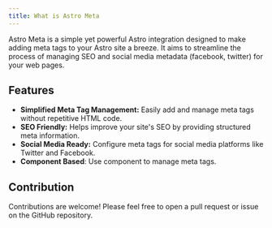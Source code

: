 ```yaml
---
title: What is Astro Meta
---
```



<Analytics />

Astro Meta is a simple yet powerful Astro integration designed to make adding meta tags to your Astro site a breeze. It aims to streamline the process of managing SEO and social media metadata (facebook, twitter) for your web pages.

## Features

- **Simplified Meta Tag Management:** Easily add and manage meta tags without repetitive HTML code.
- **SEO Friendly:** Helps improve your site's SEO by providing structured meta information.
- **Social Media Ready:** Configure meta tags for social media platforms like Twitter and Facebook.
- **Component Based**: Use component to manage meta tags.

## Contribution

Contributions are welcome! Please feel free to open a pull request or issue on the GitHub repository.
